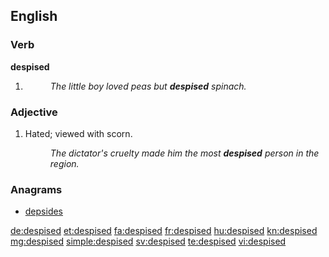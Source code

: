 ==English==

===Verb===
'''despised'''
# {{past of|despise}}
#: ''The little boy loved peas but '''despised''' spinach.''

===Adjective===
{{en-adj}}
# Hated; viewed with scorn.
#: ''The dictator's cruelty made him the most '''despised''' person in the region.''

===Anagrams===
* [[depsides#English|depsides]]

[[de:despised]]
[[et:despised]]
[[fa:despised]]
[[fr:despised]]
[[hu:despised]]
[[kn:despised]]
[[mg:despised]]
[[simple:despised]]
[[sv:despised]]
[[te:despised]]
[[vi:despised]]
